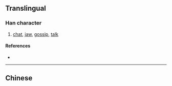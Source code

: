 {{also|嘮}}
{{character info/new}}
==Translingual==

===Han character===
{{Han char|rn=30|rad=口|as=07|sn=10|four=|canj=RTBS|ids=⿰口劳}}

# [[chat]], [[jaw]], [[gossip]], [[talk]]

====References====
* {{Han ref|kx=0193.051|hdz=10626.010|uh=5520|ud=21792}}

----

==Chinese==
{{zh-see|嘮}}